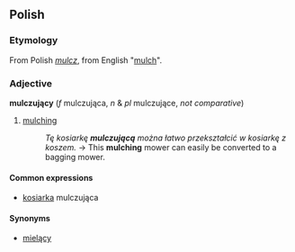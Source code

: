 ==Polish==

===Etymology===
From Polish ''[[mulcz]]'', from English "[[mulch]]".

===Adjective===
'''mulczujący''' (''f'' mulczująca, ''n'' & ''pl'' mulczujące, ''not comparative'')
#[[mulching]]
#:''Tę kosiarkę '''mulczującą''' można łatwo przekształcić w kosiarkę z koszem.'' →  This '''mulching''' mower can easily be converted to a bagging mower. 

====Common expressions====
*[[kosiarka]] mulczująca 

====Synonyms====
*[[mielący]]